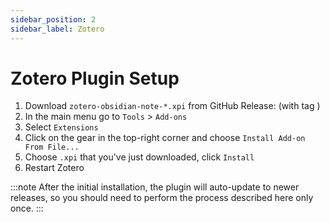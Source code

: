 ```yaml
---
sidebar_position: 2
sidebar_label: Zotero
---
```



# Zotero Plugin Setup

<ZoteroDownload />

1. Download `zotero-obsidian-note-*.xpi` from GitHub Release: <ReleaseLink /> (with tag <ReleaseTag />)
2. In the main menu go to `Tools` > `Add-ons`
3. Select `Extensions`
4. Click on the gear in the top-right corner and choose `Install Add-on From File...`
5. Choose `.xpi` that you've just downloaded, click `Install`
6. Restart Zotero

:::note
After the initial installation, the plugin will auto-update to newer releases, so you should need to perform the process described here only once.
:::
